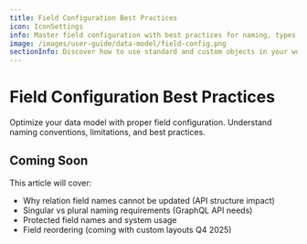 ```yaml
---
title: Field Configuration Best Practices
icon: IconSettings
info: Master field configuration with best practices for naming, types, and common limitations.
image: /images/user-guide/data-model/field-config.png
sectionInfo: Discover how to use standard and custom objects in your workspace.
---
```


# Field Configuration Best Practices

Optimize your data model with proper field configuration. Understand naming conventions, limitations, and best practices.

## Coming Soon

This article will cover:
- Why relation field names cannot be updated (API structure impact)
- Singular vs plural naming requirements (GraphQL API needs)
- Protected field names and system usage
- Field reordering (coming with custom layouts Q4 2025)

<ArticleEditContent></ArticleEditContent>

